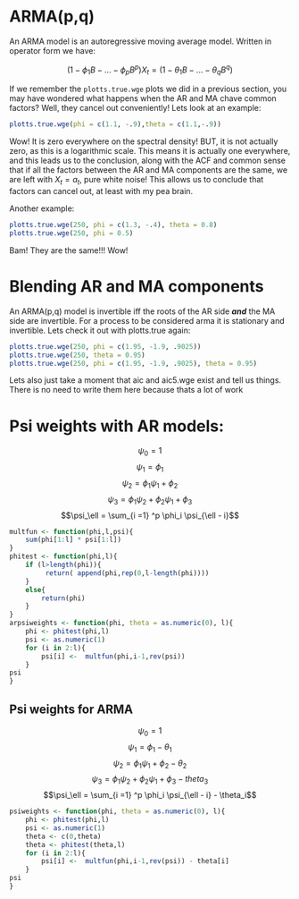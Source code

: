 # ARMA(p,q)
An ARMA model is an autoregressive moving average model. Written in operator form we have:

$$(1-\phi_1 B - ... - \phi_pB^p)X_t = (1 - \theta_1 B - ... - \theta_q B^q)$$

If we remember the `plotts.true.wge` plots we did in a previous section, you may have wondered what happens when the AR and MA chave common factors? Well, they cancel out conveniently! Lets look at an example:

```r
plotts.true.wge(phi = c(1.1, -.9),theta = c(1.1,-.9))
```

Wow! It is zero everywhere on the spectral density! BUT, it is not actually zero, as this is a logarithmic scale. This means it is actually one everywhere, and this leads us to the conclusion, along with the ACF and common sense that if all the factors between the AR and MA components are the same, we are left with $X_t = a_t$, pure white noise! This allows us to conclude that factors can cancel out, at least with my pea brain.

Another example:
```r
plotts.true.wge(250, phi = c(1.3, -.4), theta = 0.8)
plotts.true.wge(250, phi = 0.5)
```

Bam! They are the same!!! Wow!

# Blending AR and MA components

An ARMA(p,q) model is invertible iff the roots of the AR side ***and*** the MA side are invertible. For a process to be considered arma it is stationary and invertible. Lets check it out with plotts.true again:


```r
plotts.true.wge(250, phi = c(1.95, -1.9, .9025))
plotts.true.wge(250, theta = 0.95)
plotts.true.wge(250, phi = c(1.95, -1.9, .9025), theta = 0.95)
```

Lets also just take a moment that aic and aic5.wge exist and tell us things. There is no need to write them here because thats a lot of work

# Psi weights with AR models:

$$\psi_0 = 1$$
$$\psi_1 = \phi_1$$
$$\psi_2 = \phi_1 \psi_1 +\phi_2$$
$$\psi_3 = \phi_1 \psi_2 + \phi_2 \psi_1 + \phi_3$$
$$\psi_\ell = \sum_{i =1} ^p \phi_i \psi_{\ell - i}$$

```r
multfun <- function(phi,l,psi){
	sum(phi[1:l] * psi[1:l])
}
phitest <- function(phi,l){
	if (l>length(phi)){
		 return( append(phi,rep(0,l-length(phi))))
	}
	else{
		return(phi)
	}
}
arpsiweights <- function(phi, theta = as.numeric(0), l){
	phi <- phitest(phi,l)
	psi <- as.numeric(1) 
	for (i in 2:l){
		psi[i] <-  multfun(phi,i-1,rev(psi)) 
	}
psi
}
```

## Psi weights for ARMA


$$\psi_0 = 1$$
$$\psi_1 = \phi_1 - \theta_1$$
$$\psi_2 = \phi_1 \psi_1 +\phi_2 - \theta_2$$
$$\psi_3 = \phi_1 \psi_2 + \phi_2 \psi_1 + \phi_3 -theta_3$$
$$\psi_\ell = \sum_{i =1} ^p \phi_i \psi_{\ell - i} - \theta_i$$

```r
psiweights <- function(phi, theta = as.numeric(0), l){
	phi <- phitest(phi,l)
	psi <- as.numeric(1) 
	theta <- c(0,theta)
	theta <- phitest(theta,l)
	for (i in 2:l){
		psi[i] <-  multfun(phi,i-1,rev(psi)) - theta[i]
	}
psi
}
```

